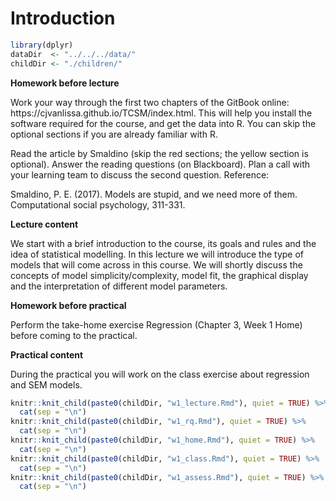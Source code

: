 # Introduction

```{r, include = FALSE}
library(dplyr)
dataDir  <- "../../../data/"
childDir <- "./children/"
```

**Homework before lecture**

Work your way through the first two chapters of the GitBook online: https://cjvanlissa.github.io/TCSM/index.html. This will help you install the software required for the course, and get the data into R. You can skip the optional sections if you are already familiar with R.

Read the article by Smaldino (skip the red sections; the yellow section is optional). Answer the reading questions (on Blackboard). Plan a call with your learning team to discuss the second question. Reference:

Smaldino, P. E. (2017). Models are stupid, and we need more of 
them. Computational social psychology, 311-331.

**Lecture content**

We start with a brief introduction to the course, its goals and rules and the idea of statistical modelling. In this lecture we will introduce the type of models that will come across in this course. We will shortly discuss the concepts of model simplicity/complexity, model fit, the graphical display and the interpretation of different model parameters.  

**Homework before practical**

Perform the take-home exercise Regression (Chapter 3, Week 1 Home) before coming to the practical. 

**Practical content**

During the practical you will work on the class exercise about regression and SEM models.

```{r, echo = FALSE, message = FALSE, warning = FALSE, results = "asis"}
knitr::knit_child(paste0(childDir, "w1_lecture.Rmd"), quiet = TRUE) %>% 
  cat(sep = "\n")
knitr::knit_child(paste0(childDir, "w1_rq.Rmd"), quiet = TRUE) %>% 
  cat(sep = "\n")
knitr::knit_child(paste0(childDir, "w1_home.Rmd"), quiet = TRUE) %>% 
  cat(sep = "\n")
knitr::knit_child(paste0(childDir, "w1_class.Rmd"), quiet = TRUE) %>% 
  cat(sep = "\n")
knitr::knit_child(paste0(childDir, "w1_assess.Rmd"), quiet = TRUE) %>% 
  cat(sep = "\n")
```
